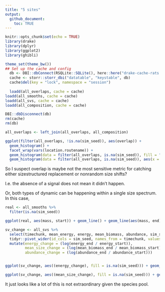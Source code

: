 ```yaml
---
title: "5 sites"
output:
  github_document:
    toc: TRUE
---
```


```r
knitr::opts_chunk$set(echo = TRUE)
library(drake)
library(dplyr)
library(ggplot2)
library(ghibli)

theme_set(theme_bw())
## Set up the cache and config
  db <- DBI::dbConnect(RSQLite::SQLite(), here::here("drake-cache-rats.sqlite"))
  cache <- storr::storr_dbi("datatable", "keystable", db)
  cache$del(key = "lock", namespace = "session")
  
  loadd(all_overlaps, cache = cache)
loadd(all_smooths, cache = cache)  
loadd(all_svs, cache = cache)
loadd(all_composition, cache = cache)

DBI::dbDisconnect(db)
rm(cache)
rm(db)

```


```r

all_overlaps <- left_join(all_overlaps, all_composition)

ggplot(filter(all_overlaps, !is.na(sim_seed)), aes(overlap)) + 
  geom_histogram() +
  facet_wrap(vars(location.routename)) +
  geom_histogram(data = filter(all_overlaps, is.na(sim_seed)), fill = "orange") +
  geom_histogram(data = filter(all_overlaps, is.na(sim_seed)), aes(x = composition_overlap), fill = "green")

```

So I suspect overlap is maybe not the most sensitive metric for catching either sizestructured replacement or nonrandom size shifts?

I.e. the absence of a signal does not mean it didn't happen.

Or, both types of dynamic can be happening within a single size spectrum. In this case, 


```r

real <- all_smooths %>%
  filter(is.na(sim_seed))

ggplot(real, aes(mass, start)) + geom_line() + geom_line(aes(mass, end), linetype = 6)

```


```r

sv_change <- all_svs %>%
  select(timechunk, mean_energy, energy, mean_biomass, abundance, sim_seed) %>%
  tidyr::pivot_wider(id_cols = sim_seed, names_from = timechunk, values_from= c("energy", "mean_biomass", "abundance")) %>%
  mutate(energy_change = (log(energy_end / energy_start)),
         mean_size_change = (log(mean_biomass_end / mean_biomass_start)),
         abundance_change = (log(abundance_end / abundance_start)))


ggplot(sv_change, aes((energy_change), fill = is.na(sim_seed))) + geom_density(data = filter(sv_change, !is.na(sim_seed))) + geom_vline(xintercept = (filter(sv_change, is.na(sim_seed))$energy_change[1]))

ggplot(sv_change, aes((mean_size_change), fill = is.na(sim_seed))) + geom_histogram(data = filter(sv_change, !is.na(sim_seed))) + geom_vline(xintercept = (filter(sv_change, is.na(sim_seed))$mean_size_change[1]))
```

It just looks like a lot of this is not extraordinary given the species pool.
